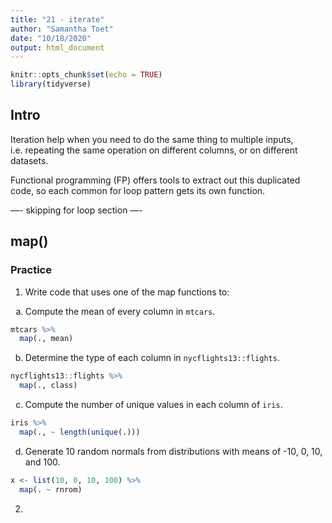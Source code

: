 ```yaml
---
title: "21 - iterate"
author: "Samantha Toet"
date: "10/18/2020"
output: html_document
---
```


```r
knitr::opts_chunk$set(echo = TRUE)
library(tidyverse)
```

## Intro

Iteration help when you need to do the same thing to multiple inputs, i.e. repeating the same operation on different columns, or on different datasets. 

Functional programming (FP) offers tools to extract out this duplicated code, so each common for loop pattern gets its own function.

---- skipping for loop section ----

## map()

### Practice

1. Write code that uses one of the map functions to:

a. Compute the mean of every column in `mtcars`.

```r
mtcars %>%
  map(., mean)
```

b. Determine the type of each column in `nycflights13::flights`.

```r
nycflights13::flights %>%
  map(., class)
```

c. Compute the number of unique values in each column of `iris`.

```r
iris %>%
  map(., ~ length(unique(.)))
```

d. Generate 10 random normals from distributions with means of -10, 0, 10, and 100.

```r
x <- list(10, 0, 10, 100) %>%
  map(. ~ rnrom)

```

2. 
